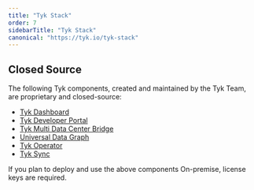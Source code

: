 ```yaml
---
title: "Tyk Stack"
order: 7
sidebarTitle: "Tyk Stack"
canonical: "https://tyk.io/tyk-stack"
---
```



<OssProductListInclude/>

## Closed Source

The following Tyk components, created and maintained by the Tyk Team, are proprietary and closed-source:

* [Tyk Dashboard](/tyk-dashboard)
* [Tyk Developer Portal](/tyk-developer-portal)
* [Tyk Multi Data Center Bridge](/api-management/mdcb#managing-geographically-distributed-gateways-to-minimize-latency-and-protect-data-sovereignty)
* [Universal Data Graph](/api-management/data-graph#overview)
* [Tyk Operator](/api-management/automations/operator#what-is-tyk-operator)
* [Tyk Sync](/api-management/automations/sync)

If you plan to deploy and use the above components On-premise, license keys are required.
